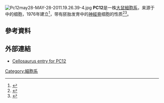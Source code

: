 [[File:Pc12may28-MAY-28-2011.19.26.39-4.jpg|thumb]]
'''PC12'''是一株[[大鼠|大鼠]][[細胞系|細胞系]]，来源于{{le|肾上腺髓质|Adrenal medulla}}中的{{le|嗜铬细胞瘤|Pheochromocytoma}}细胞，1976年建立<ref name="pmid1065897">{{cite journal | vauthors = Greene LA, Tischler AS | title = Establishment of a noradrenergic clonal line of rat adrenal pheochromocytoma cells which respond to nerve growth factor | journal = Proc. Natl. Acad. Sci. U.S.A. | volume = 73 | issue = 7 | pages = 2424–8 |date=July 1976 | pmid = 1065897 | pmc = 430592 | url = | issn = | doi = 10.1073/pnas.73.7.2424 }}</ref>，带有胚胎发育中的[[神經脊|神經脊]]细胞的性质<ref name="urlLGC Promochem: Cell Biology Collection">{{cite web | url = http://www.atcc.org/ATCCAdvancedCatalogSearch/ProductDetails/tabid/452/Default.aspx?ATCCNum=CRL-1721&Template=cellBiology | title = PC-12/CRL-1721 cell line | work = LGC Promochem: Cell Biology Collection | publisher = [[American_Type_Culture_Collection|American Type Culture Collection]] | accessdate = 2008-08-15 | url-status = dead | archiveurl = https://web.archive.org/web/20110411150838/http://www.atcc.org/ATCCAdvancedCatalogSearch/ProductDetails/tabid/452/Default.aspx?ATCCNum=CRL-1721&Template=cellBiology | archivedate = 2011-04-11 | dead-url = no }}</ref><ref name=NodarPathology2013>{{cite web | url = http://www.pathologyoutlines.com/topic/adrenalembryology.html | title = Adrenal Gland and Paraganglia - Embryology | accessdate = 2020-08-30 | archive-date = 2020-02-16 | archive-url = https://web.archive.org/web/20200216193645/http://www.pathologyoutlines.com/topic/adrenalembryology.html | dead-url = no }}</ref>。

== 參考資料 == 
{{Reflist|2}} 

== 外部連結 == 
*[https://web.expasy.org/cellosaurus/CVCL_0481 Cellosaurus entry for PC12]{{Wayback|url=https://web.expasy.org/cellosaurus/CVCL_0481 |date=20180612211709 }} 

[[Category:細胞系|Category:細胞系]]